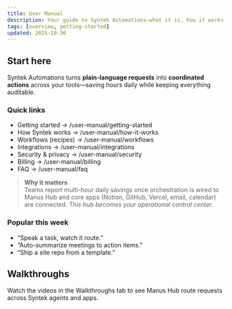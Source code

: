 ```yaml
---
title: User Manual
description: Your guide to Syntek Automations—what it is, how it works, and how to get value fast.
tags: [overview, getting-started]
updated: 2025-10-30
---
```


## Start here
Syntek Automations turns **plain-language requests** into **coordinated actions** across your tools—saving hours daily while keeping everything auditable.

### Quick links
- Getting started → /user-manual/getting-started
- How Syntek works → /user-manual/how-it-works
- Workflows (recipes) → /user-manual/workflows
- Integrations → /user-manual/integrations
- Security & privacy → /user-manual/security
- Billing → /user-manual/billing
- FAQ → /user-manual/faq

> **Why it matters**  
> Teams report multi-hour daily savings once orchestration is wired to Manus Hub and core apps (Notion, GitHub, Vercel, email, calendar) are connected. *This hub becomes your operational control center.* <!-- grounded in internal plan -->

### Popular this week
- “Speak a task, watch it route.”  
- “Auto-summarize meetings to action items.”  
- “Ship a site repo from a template.”

## Walkthroughs
Watch the videos in the Walkthroughs tab to see Manus Hub route requests across Syntek agents and apps.
